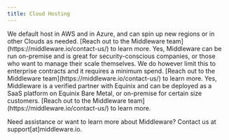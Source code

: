 ```yaml
---
title: Cloud Hosting
---
```


<Accordion title="What Cloud is Middleware hosted in?">
We default host in AWS and in Azure, and can spin up new regions or in other Clouds as needed. [Reach out to the Middleware team](https://middleware.io/contact-us/) to learn more.
</Accordion>

<Accordion title="Can Middleware be run on-premise?">
Yes, Middleware can be run on-premise and is great for security-conscious companies, or those who want to manage their scale themselves. We do however limit this to enterprise contracts and it requires a minimum spend. [Reach out to the Middleware team](https://middleware.io/contact-us/) to learn more.
</Accordion>


<Accordion title="Can Middleware run on Equinix Bare Metal?">
Yes, Middleware is a verified partner with Equinix and can be deployed as a SaaS platform on Equinix Bare Metal, or on-premise for certain size customers. [Reach out to the Middleware team](https://middleware.io/contact-us/) to learn more.
</Accordion>

<Note>Need assistance or want to learn more about Middleware? Contact us at support[at]middleware.io. </Note>